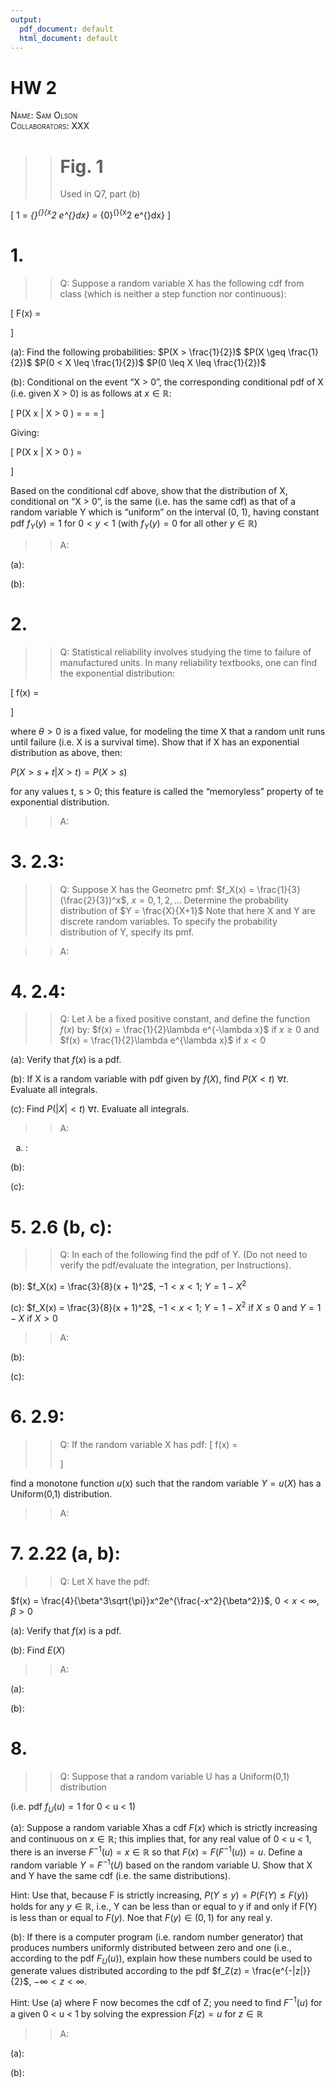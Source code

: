 ```yaml
---
output:
  pdf_document: default
  html_document: default
---
```


# HW 2 
[Name: Sam Olson]{.smallcaps} \
[Collaborators: XXX]{.smallcaps} \

>> # Fig. 1
Used in Q7, part (b)

\[
1 = \int\limits_{\infty}^{\infty}{\frac{1}{\sqrt{2\pi}}x^2 e^{\frac{-x^2}{2}}dx} = \frac{2}{\sqrt{2\pi}}\int\limits_{0}^{\infty}{x^2 e^{\frac{-x^2}{2}}dx}
\]

# 1. 
>> Q: Suppose a random variable X has the following cdf from class (which is neither a step function nor continuous):  

\[
F(x) = 
\begin{cases}
  1 & x < 0 \\
  1 & 0 \leq x \leq 1 \\ 
  0 & x > 1
\end{cases}
\]

(a): Find the following probabilities: 
  $P(X > \frac{1}{2})$
  $P(X \geq \frac{1}{2})$
  $P(0 < X \leq \frac{1}{2})$
  $P(0 \leq X \leq \frac{1}{2})$

(b): Conditional on the event "X > 0", the corresponding conditional pdf of X (i.e. given X > 0) is as follows at $x \in \mathbb{R}$: 

\[
P(X \leq x | X > 0 ) = \frac{P(X \leq x , X > 0 )}{P(X > 0)} = \frac{P(0 < X \leq x)}{P(X > 0)} = \frac{F(x) - F(0)}{1 - F(0)}
\]

Giving: 

\[
P(X \leq x | X > 0 ) = 
\begin{cases}
  0 & x \leq 0 \\
  x & 0 < x \leq 1 \\ 
  1 & x > 1
\end{cases}
\]

Based on the conditional cdf above, show that the distribution of X, conditional on "X > 0", is the same (i.e. has the same cdf) as that of a random variable Y which is "uniform" on the interval (0, 1), having constant pdf $f_Y(y) = 1$ for $0 < y < 1$ (with $f_Y(y) = 0$ for all other $y \in \mathbb{R}$)

>> A: 

(a):

(b): 

\newpage

# 2. 
>> Q: Statistical reliability involves studying the time to failure of manufactured units. In many reliability textbooks, one can find the exponential distribution: 

\[
f(x) = 
\begin{cases}
  \frac{1}{\theta} e^{-\frac{x}{\theta}} & x > 0 \\
  0 & x \leq 0
\end{cases}
\]

where $\theta > 0$ is a fixed value, for modeling the time X that a random unit runs until failure (i.e. X is a survival time). Show that if X has an exponential distribution as above, then: 

$P(X > s + t | X > t) = P(X > s)$

for any values t, s > 0; this feature is called the "memoryless" property of te exponential distribution. 

>> A: 

\newpage

# 3. 2.3: 
>> Q: Suppose X has the Geometrc pmf: 
$f_X(x) = \frac{1}{3}(\frac{2}{3})^x$, $x = 0, 1, 2, ...$
Determine the probability distribution of $Y = \frac{X}{X+1}$
Note that here X and Y are discrete random variables. To specify the probability distribution of Y, specify its pmf. 

>> A: 

\newpage

# 4. 2.4: 
>> Q: 
Let $\lambda$ be a fixed positive constant, and define the function $f(x)$ by: 
$f(x) = \frac{1}{2}\lambda e^{-\lambda x}$ if $x \geq 0$ 
and $f(x) = \frac{1}{2}\lambda e^{\lambda x}$ if $x < 0$

(a): Verify that $f(x)$ is a pdf. 

(b): If X is a random variable with pdf given by $f(X)$, find $P(X < t)$ $\forall t$. Evaluate all integrals.

(c): Find $P(|X| < t)$ $\forall t$. Evaluate all integrals. 

>> A: 

(a) : 

(b):

(c):

\newpage

# 5. 2.6 (b, c): 
>> Q: In each of the following find the pdf of Y. (Do not need to verify the pdf/evaluate the integration, per Instructions).  

(b): $f_X(x) = \frac{3}{8}(x + 1)^2$, $-1 < x < 1$; $Y = 1 - X^2$

(c): $f_X(x) = \frac{3}{8}(x + 1)^2$, $-1 < x < 1$; $Y = 1 - X^2$ if $X \leq 0$ and $Y = 1 - X$ if $X > 0$

>> A: 

(b): 

(c): 

\newpage

# 6. 2.9: 
>> Q: If the random variable X has pdf: 
\[
f(x) = 
\begin{cases}
  \frac{x-1}{2} & 1 < x < 3 \\
  0 & \text{otherwise}
\end{cases}
\]

find a monotone function $u(x)$ such that the random variable $Y = u(X)$ has a Uniform(0,1) distribution.

>> A: 

\newpage

# 7. 2.22 (a, b): 
>> Q: Let X have the pdf: 

$f(x) = \frac{4}{\beta^3\sqrt{\pi}}x^2e^{\frac{-x^2}{\beta^2}}$, $0 < x < \infty$, $\beta>0$

(a): Verify that $f(x)$ is a pdf.  

(b): Find $E(X)$

>> A:

(a):

(b): 

\newpage

# 8. 
>> Q: Suppose that a random variable U has a Uniform(0,1) distribution 

(i.e. pdf $f_U(u) = 1$ for 0 < u < 1)

(a): Suppose a random variable Xhas a cdf $F(x)$ which is strictly increasing and continuous on $x \in \mathbb{R}$; this implies that, for any real value of 0 < u < 1, there is an inverse $F^{-1}(u) = x \in \mathbb{R}$ so that $F(x) = F(F^{-1}(u)) = u$. Define a random variable $Y = F^{-1}(U)$ based on the random variable U. Show that X and Y have the same cdf (i.e. the same distributions).

Hint: Use that, because F is strictly increasing, $P(Y \leq y) = P(F(Y) \leq F(y))$ holds for any $y \in \mathbb{R}$, i.e., Y can be less than or equal to y if and only if F(Y) is less than or equal to $F(y)$. Noe that $F(y) \in (0, 1)$ for any real y. 

(b): If there is a computer program (i.e. random number generator) that produces numbers uniformly distributed between zero and one (i.e., according to the pdf $F_U(u)$), explain how these numbers could be  used to generate values distributed according to the pdf $f_Z(z) = \frac{e^{-|z|}}{2}$, $-\infty < z < \infty$. 

Hint: Use (a) where F now becomes the cdf of Z; you need to find $F^{-1}(u)$ for a given 0 < u < 1 by solving the expression $F(z) = u$ for $z \in \mathbb{R}$

>> A: 

(a): 

(b): 
